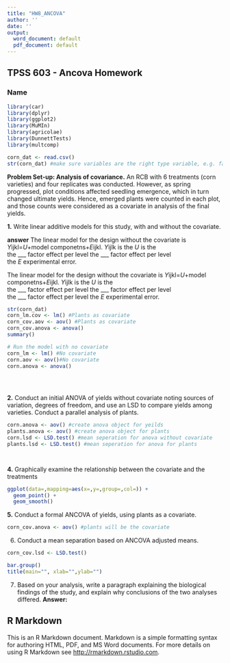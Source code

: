 ---
title: "HW8_ANCOVA"
author: ''
date: ''
output:
  word_document: default
  pdf_document: default
---

## TPSS 603 - Ancova Homework
###  Name

```{r setup, include=FALSE}
library(car)
library(dplyr)
library(ggplot2)
library(MuMIn)
library(agricolae)
library(DunnettTests)
library(multcomp)


```


```{r}
corn_dat <- read.csv()
str(corn_dat) #make sure variables are the right type variable, e.g. factor, numeric

```

**Problem Set-up: Analysis of covariance.**
An RCB with 6 treatments (corn varieties) and four replicates was conducted. However, as spring progressed, plot conditions affected seedling emergence, which in turn changed ultimate yields. Hence, emerged plants were counted in each plot, and those counts were considered as a covariate in analysis of the final yields.


**1.** Write linear additive models for this study, with and without the covariate.

**answer**
The linear model for the design without the covariate is *Y*ijkl=*U*+model componetns+*E*ijkl. 
*Y*ijlk is the 
*U* is the  
the ___ factor effect per level 
the ___  factor effect per level  
the *E* experimental error. 

The linear model for the design without the covariate is *Y*ijkl=*U*+model componetns+*E*ijkl. 
*Y*ijlk is the 
*U* is the  
the ___ factor effect per level 
the ___  factor effect per level  
the ___  factor effect per level
the *E* experimental error. 



```{r}

str(corn_dat)
corn_lm.cov <- lm() #Plants as covariate
corn_cov.aov <- aov() #Plants as covariate
corn_cov.anova <- anova()
summary()

# Run the model with no covariate
corn_lm <- lm() #No covariate
corn.aov <- aov()#No covariate
corn.anova <- anova()
  

  
```


**2.** Conduct an initial ANOVA of yields without covariate noting sources of variation, degrees of freedom, and use an LSD to compare yields among varieties. Conduct a parallel analysis of plants. 
```{r}

corn.anova <- aov() #create anova object for yeilds
plants.anova <- aov() #create anova object for plants 
corn.lsd <- LSD.test() #mean seperation for anova without covariate
plants.lsd <- LSD.test() #mean seperation for anova for plants




```

**4.** Graphically examine the relationship between the covariate and the treatments
```{r}
ggplot(data=,mapping=aes(x=,y=,group=,col=)) +
  geom_point() +
  geom_smooth()
```

**5.** Conduct a formal ANCOVA of yields, using plants as a covariate.
```{r}
corn_cov.anova <- aov() #plants will be the covariate
```

6. Conduct a mean separation based on ANCOVA adjusted means. 
```{r}

corn_cov.lsd <- LSD.test()

bar.group()
title(main="", xlab="",ylab="")

```


7. Based on your analysis, write a paragraph explaining the biological findings of the study, and explain why conclusions of the two analyses differed.
**Answer:** 
 


## R Markdown

This is an R Markdown document. Markdown is a simple formatting syntax for authoring HTML, PDF, and MS Word documents. For more details on using R Markdown see <http://rmarkdown.rstudio.com>.

